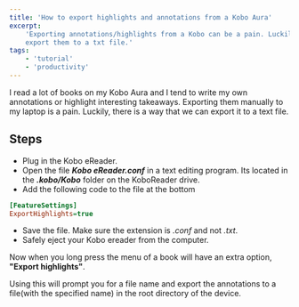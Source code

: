 ```yaml
---
title: 'How to export highlights and annotations from a Kobo Aura'
excerpt:
    'Exporting annotations/highlights from a Kobo can be a pain. Luckily, there is a setting which you can use to easily
    export them to a txt file.'
tags:
    - 'tutorial'
    - 'productivity'
---
```


I read a lot of books on my Kobo Aura and I tend to write my own annotations or highlight interesting takeaways.
Exporting them manually to my laptop is a pain. Luckily, there is a way that we can export it to a text file.

## Steps

-   Plug in the Kobo eReader.
-   Open the file **_Kobo eReader.conf_** in a text editing program. Its located in the **_.kobo/Kobo_** folder on the
    KoboReader drive.
-   Add the following code to the file at the bottom

```ini
[FeatureSettings]
ExportHighlights=true
```

-   Save the file. Make sure the extension is _.conf_ and not _.txt_.
-   Safely eject your Kobo ereader from the computer.

Now when you long press the menu of a book will have an extra option, **"Export highlights"**.

Using this will prompt you for a file name and export the annotations to a file(with the specified name) in the root
directory of the device.
